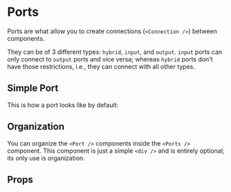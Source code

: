 

<Meta title='Basic/Ports' component={Port} />

# Ports

Ports are what allow you to create connections (`<Connection />`) between components.

They can be of 3 different types: `hybrid`, `input`, and `output`. `input` ports can only connect to `output` ports and vice versa; whereas `hybrid` ports don't have those restrictions, i.e., they can connect with all other types.

## Simple Port

This is how a port looks like by default:

<Story name='Simple Port'>
  <Ports style={{ position: 'absolute' }}>
    <Port />
  </Ports>
</Story>

<Padding />

## Organization

You can organize the `<Port />` components inside the `<Ports />` component. This component is just a simple `<div />` and is entirely optional; its only use is organization.

<Canvas>
  <Story name='Organization'>
    <Ports>
      <Port bounds={{ x: 25, y: 25 }} />
      <Port bounds={{ x: 50, y: 25 }} />
    </Ports>
  </Story>
</Canvas>

## Props

<ArgsTable of={Port} />
